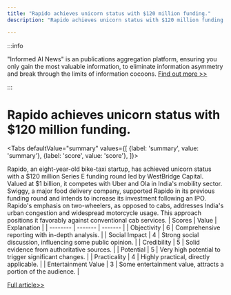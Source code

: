 ```yaml
---
title: "Rapido achieves unicorn status with $120 million funding."
description: "Rapido achieves unicorn status with $120 million funding."

---
```



:::info

"Informed AI News" is an publications aggregation platform, ensuring you only gain the most valuable information, to eliminate information asymmetry and break through the limits of information cocoons.  [Find out more >>](/)

:::

# Rapido achieves unicorn status with $120 million funding.


<Tabs
	defaultValue="summary"
	values={[
	{label: 'summary', value: 'summary'},
	{label: 'score', value: 'score'},
]}>
<TabItem value="summary">


Rapido, an eight-year-old bike-taxi startup, has achieved unicorn status with a $120 million Series E funding round led by WestBridge Capital. Valued at $1 billion, it competes with Uber and Ola in India's mobility sector. Swiggy, a major food delivery company, supported Rapido in its previous funding round and intends to increase its investment following an IPO. Rapido's emphasis on two-wheelers, as opposed to cabs, addresses India's urban congestion and widespread motorcycle usage. This approach positions it favorably against conventional cab services.
</TabItem>
<TabItem value="score">
	| Scores     | Value   | Explanation |
	| -------- | ------- | ------- |
	| Objectivity  | 6    | Comprehensive reporting with in-depth analysis.    |
	| Social Impact | 4     | Strong social discussion, influencing some public opinion.    |
	| Credibility    | 5    | Solid evidence from authoritative sources.    |
	| Potential    | 5    | Very high potential to trigger significant changes.    |
	| Practicality    | 4    | Highly practical, directly applicable.    |
	| Entertainment Value    | 3    | Some entertainment value, attracts a portion of the audience.    |
</TabItem>
</Tabs>

[Full article>>](https://techcrunch.com/2024/07/29/indias-rapido-becomes-unicorn-with-fresh-120-million-funding/)
